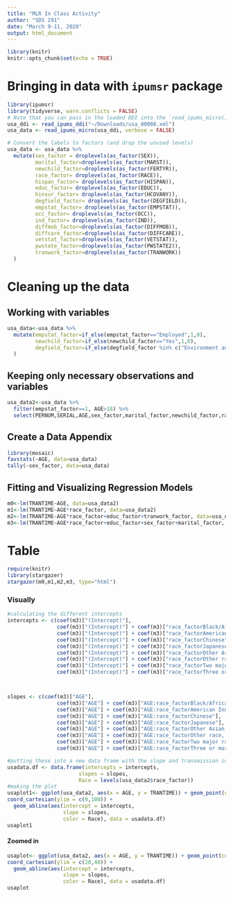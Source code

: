 ```yaml
---
title: "MLR In Class Activity"
author: "SDS 291"
date: "March 9-11, 2020"
output: html_document
---
```


```r
library(knitr)
knitr::opts_chunk$set(echo = TRUE)
```


# Bringing in data with `ipumsr` package

```r
library(ipumsr)
library(tidyverse, warn.conflicts = FALSE)
# Note that you can pass in the loaded DDI into the `read_ipums_micro()`
usa_ddi <- read_ipums_ddi("~/Downloads/usa_00008.xml")
usa_data <- read_ipums_micro(usa_ddi, verbose = FALSE)

# Convert the labels to factors (and drop the unused levels)
usa_data <- usa_data %>%
  mutate(sex_factor = droplevels(as_factor(SEX)),
         marital_factor=droplevels(as_factor(MARST)),
         newchild_factor=droplevels(as_factor(FERTYR)),
         race_factor= droplevels(as_factor(RACE)),
         hispan_factor= droplevels(as_factor(HISPAN)),
         educ_factor= droplevels(as_factor(EDUC)),
         hinsur_factor= droplevels(as_factor(HCOVANY)),
         degfield_factor= droplevels(as_factor(DEGFIELD)),
         empstat_factor= droplevels(as_factor(EMPSTAT)),
         occ_factor= droplevels(as_factor(OCC)),
         ind_factor= droplevels(as_factor(IND)),
         diffmob_factor=droplevels(as_factor(DIFFMOB)),
         diffcare_factor=droplevels(as_factor(DIFFCARE)),
         vetstat_factor=droplevels(as_factor(VETSTAT)),
         pwstate_factor=droplevels(as_factor(PWSTATE2)),
         tranwork_factor=droplevels(as_factor(TRANWORK))
  )

```

# Cleaning up the data

## Working with variables

```r
usa_data<-usa_data %>%
  mutate(empstat_factor=if_else(empstat_factor=="Employed",1,0),
         newchild_factor=if_else(newchild_factor=="Yes",1,0),
         degfield_factor=if_else(degfield_factor %in% c("Environment and Natural Resources", "Computer and Information Sciences", "Engineering", "Engineering Technologies ", "Biology and Life Sciences", "Mathematics and Statistics", "Physical Sciences", "Nuclear, Industrial Radiology, and Biological Technologies", "Psychology", "Medical and Health Sciences and Services"),"STEM", "Not STEM")
  )

```


## Keeping only necessary observations and variables

```r
usa_data2<-usa_data %>%
  filter(empstat_factor==1, AGE>18) %>%
  select(PERNUM,SERIAL,AGE,sex_factor,marital_factor,newchild_factor,race_factor,hispan_factor,educ_factor,hinsur_factor,degfield_factor,occ_factor,ind_factor,diffmob_factor,diffcare_factor,vetstat_factor,pwstate_factor,tranwork_factor,TRANTIME, INCTOT,FTOTINC,UHRSWORK)
```


## Create a Data Appendix

```r
library(mosaic)
favstats(~AGE, data=usa_data)
tally(~sex_factor, data=usa_data)
```


## Fitting and Visualizing Regression Models

```r
m0<-lm(TRANTIME~AGE, data=usa_data2)
m1<-lm(TRANTIME~AGE*race_factor, data=usa_data2)
m2<-lm(TRANTIME~AGE*race_factor+educ_factor+tranwork_factor, data=usa_data2)
m3<-lm(TRANTIME~AGE*race_factor+educ_factor+sex_factor+marital_factor, data=usa_data2)
```

# Table
```r
require(knitr)
library(stargazer)
stargazer(m0,m1,m2,m3, type="html")
```

### Visually

```r
#calculating the different intercepts
intercepts <- c(coef(m3)["(Intercept)"],
                coef(m3)["(Intercept)"] + coef(m3)["race_factorBlack/African American/Negro"],
                coef(m3)["(Intercept)"] + coef(m3)["race_factorAmerican Indian or Alaska Native"],
                coef(m3)["(Intercept)"] + coef(m3)["race_factorChinese"],
                coef(m3)["(Intercept)"] + coef(m3)["race_factorJapanese"],
                coef(m3)["(Intercept)"] + coef(m3)["race_factorOther Asian or Pacific Islander"],
                coef(m3)["(Intercept)"] + coef(m3)["race_factorOther race, nec"],
                coef(m3)["(Intercept)"] + coef(m3)["race_factorTwo major races"],
                coef(m3)["(Intercept)"] + coef(m3)["race_factorThree or more major races"])



slopes <- c(coef(m3)["AGE"],
                coef(m3)["AGE"] + coef(m3)["AGE:race_factorBlack/African American/Negro"],
                coef(m3)["AGE"] + coef(m3)["AGE:race_factorAmerican Indian or Alaska Native"],
                coef(m3)["AGE"] + coef(m3)["AGE:race_factorChinese"],
                coef(m3)["AGE"] + coef(m3)["AGE:race_factorJapanese"],
                coef(m3)["AGE"] + coef(m3)["AGE:race_factorOther Asian or Pacific Islander"],
                coef(m3)["AGE"] + coef(m3)["AGE:race_factorOther race, nec"],
                coef(m3)["AGE"] + coef(m3)["AGE:race_factorTwo major races"],
                coef(m3)["AGE"] + coef(m3)["AGE:race_factorThree or more major races"])

#putting these into a new data frame with the slope and transmission indicator variable
usadata.df <- data.frame(intercepts = intercepts,
                       slopes = slopes,
                       Race = levels(usa_data2$race_factor))
#making the plot
usaplot1<- ggplot(usa_data2, aes(x = AGE, y = TRANTIME)) + geom_point(color="grey", alpha = .1) + labs( x= 'Age', y='Commute Time (Minutes)') +
coord_cartesian(ylim = c(0,100)) + 
  geom_abline(aes(intercept = intercepts, 
                  slope = slopes, 
                  color = Race), data = usadata.df)
usaplot1
```

#### Zoomed in

```r
usaplot<- ggplot(usa_data2, aes(x = AGE, y = TRANTIME)) + geom_point(color="grey", alpha = .1) + labs( x= 'Age', y='Commute Time (Minutes)') +
coord_cartesian(ylim = c(20,40)) + 
  geom_abline(aes(intercept = intercepts, 
                  slope = slopes, 
                  color = Race), data = usadata.df)
usaplot
```

